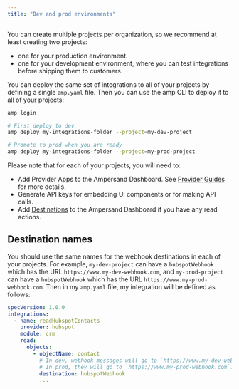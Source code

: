 ```yaml
---
title: "Dev and prod environments"
---
```


You can create multiple projects per organization, so we recommend at least creating two projects:
- one for your production environment.
- one for your development environment, where you can test integrations before shipping them to customers.

You can deploy the same set of integrations to all of your projects by defining a single `amp.yaml` file. Then you can use the amp CLI to deploy it to all of your projects:

``` bash
amp login

# First deploy to dev
amp deploy my-integrations-folder --project=my-dev-project

# Promote to prod when you are ready
amp deploy my-integrations-folder --project=my-prod-project
```

Please note that for each of your projects, you will need to:
- Add Provider Apps to the Ampersand Dashboard. See [Provider Guides](/provider-guides/overview) for more details.
- Generate API keys for embedding UI components or for making API calls.
- Add [Destinations](/destinations) to the Ampersand Dashboard if you have any read actions.

## Destination names

You should use the same names for the webhook destinations in each of your projects. For example, `my-dev-project` can have a `hubspotWebhook` which has the URL `https://www.my-dev-webhook.com`, and `my-prod-project` can have a `hubspotWebhook` which has the URL `https://www.my-prod-webhook.com`. Then in my `amp.yaml` file, my integration will be defined as follows:

``` yaml
specVersion: 1.0.0
integrations: 
  - name: readHubspotContacts
    provider: hubspot
    module: crm
    read:
      objects:
        - objectName: contact
          # In dev, webhook messages will go to `https://www.my-dev-webhook.com`,
          # In prod, they will go to `https://www.my-prod-webhook.com`.
          destination: hubspotWebhook
          ...
```

